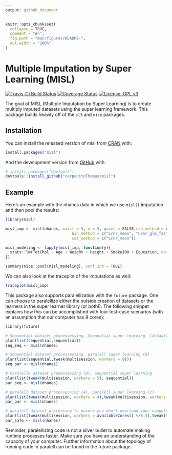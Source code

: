 ```yaml
---
output: github_document
---
```


<!-- README.md is generated from README.Rmd. Please edit that file -->

```r
knitr::opts_chunk$set(
  collapse = TRUE,
  comment = "#>",
  fig.path = "man/figures/README-",
  out.width = "100%"
)
```

# Multiple Imputation by Super Learning (MISL)

[![Travis-CI Build Status](https://travis-ci.com/carpenitoThomas/misl.svg?token=u9TyfsxVjq6xxvc5h473&branch=master)](https://travis-ci.com/carpenitoThomas/misl)
[![Coverage Status](https://codecov.io/gh/carpenitoThomas/misl/branch/master/graph/badge.svg?token=C157LCBBJI)](https://codecov.io/gh/carpenitoThomas/misl)
[![License: GPL v3](https://img.shields.io/badge/License-GPL%20v3-blue.svg)](https://www.gnu.org/licenses/gpl-3.0)


The goal of MISL (Multiple Imputation by Super Learning) is to create multiply imputed datasets using the super learning framework. This package builds heavily off of the `sl3` and `mice` packages.

## Installation

You can install the released version of misl from [CRAN](https://CRAN.R-project.org) with:

``` r
install.packages("misl")
```

And the development version from [GitHub](https://github.com/) with:

``` r
# install.packages("devtools")
devtools::install_github("carpenitoThomas/misl")
```
## Example

Here's an example with the nhanes data in which we use `misl()` imputation and then pool the results:

```r
library(misl)

misl_imp <- misl(nhanes, maxit = 5, m = 5, quiet = FALSE,con_method = c("Lrnr_mean", "Lrnr_glm_fast"),
                             bin_method = c("Lrnr_mean", "Lrnr_glm_fast"),
                             cat_method = c("Lrnr_mean"))

misl_modeling <- lapply(misl_imp, function(y){
  stats::lm(TotChol ~ Age + Weight + Height + Smoke100 + Education, data = y$datasets)
})

summary(mice::pool(misl_modeling), conf.int = TRUE)
```

We can also look at the traceplot of the imputations as well:

```r
traceplot(misl_imp)
```

This package also supports paralellization with the `future` package. One can choose to paralellize either the outside creation of datasets or the learners in the super learner library (or both!). The following snippet explains how this can be accomplished with four test-case scenarios (with an assumption that our computer has 8 cores):

```r
library(future)

# Sequential dataset processessing, Sequential super learning  (default)
plan(list(sequential,sequential))
seq_seq <- misl(nhanes)

# Sequential dataset processessing, paralell super learning (8) 
plan(list(sequential,tweak(multisession, workers = 8)))
seq_par <- misl(nhanes)

# Paralelle dataset processessing (8), sequential super learning 
plan(list(tweak(multisession, workers = 5), sequential))
par_seq <- misl(nhanes)

# paralell dataset processessing (4), paralell super learning (2) 
plan(list(tweak(multisession, workers = 4),tweak(multisession, workers = 2)))
par_par <- misl(nhanes)

# paralell dataset processing to ensure you don't overload your computer
plan(list(tweak(multisession, workers = availableCores() %/% 4),tweak(multisession, workers = 4)))
par_safe <- misl(nhanes)

```

Reminder, paralellizing code is not a silver bullet to automate making runtime processes faster. Make sure you have an understanding of the capacity of your computer. Further information about the topology of running code in paralell can be found in the future package.







